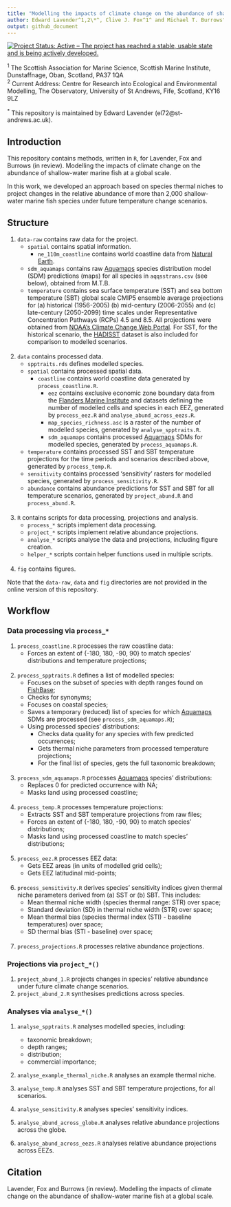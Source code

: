 ```yaml
---
title: "Modelling the impacts of climate change on the abundance of shallow-water marine fish at a global scale"
author: Edward Lavender^1,2\*^, Clive J. Fox^1^ and Michael T. Burrows^1^ 
output: github_document
---
```

<!-- README.md is generated from README.Rmd. Please edit that file -->

[![Project Status: Active – The project has reached a stable, usable
state and is being actively
developed.](https://www.repostatus.org/badges/latest/active.svg)](https://www.repostatus.org/#active)

^1^ The Scottish Association for Marine Science, Scottish Marine Institute, Dunstaffnage, Oban, Scotland, PA37 1QA  
^2^ Current Address: Centre for Research into Ecological and Environmental Modelling, The Observatory, University of St Andrews, Fife, Scotland, KY16 9LZ

^\*^ This repository is maintained by Edward Lavender (el72@st-andrews.ac.uk).

## Introduction 

This repository contains methods, written in `R`, for Lavender, Fox and Burrows (in review). Modelling the impacts of climate change on the abundance of shallow-water marine fish at a global scale. 

In this work, we developed an approach based on species thermal niches to project changes in the relative abundance of more than 2,000 shallow-water marine fish species under future temperature change scenarios.

## Structure 

1. `data-raw` contains raw data for the project.
    * `spatial` contains spatial information.
        * `ne_110m_coastline` contains world coastline data from [Natural Earth](https://www.naturalearthdata.com/downloads/110m-physical-vectors/). 
    * `sdm_aquamaps` contains raw [Aquamaps](https://www.aquamaps.org) species distribution model (SDM) predictions (maps) for all species in `aqqsstrans.csv` (see below), obtained from M.T.B. 
    * `temperature` contains sea surface temperature (SST) and sea bottom temperature (SBT) global scale CMIP5 ensemble average projections for (a) historical (1956-2005) (b) mid-century (2006-2055) and (c) late-century (2050-2099) time scales under Representative Concentration Pathways (RCPs) 4.5 and 8.5. All projections were obtained from [NOAA's Climate Change Web Portal](https://psl.noaa.gov/ipcc/ocn/). For SST, for the historical scenario, the [HADISST](https://www.metoffice.gov.uk/hadobs/hadisst/) dataset is also included for comparison to modelled scenarios.  
    <br />

2. `data` contains processed data. 
    * `spptraits.rds` defines modelled species. 
    * `spatial` contains processed spatial data. 
      * `coastline` contains world coastline data generated by `process_coastline.R`. 
        * `eez` contains exclusive economic zone boundary data from the [Flanders Marine Institute](https://www.marineregions.org/eez.php) and datasets defining the number of modelled cells and species in each EEZ, generated by `process_eez.R` and `analyse_abund_across_eezs.R`. 
        * `map_species_richness.asc` is a raster of the number of modelled species, generated by `analyse_spptraits.R`. 
        * `sdm_aquamaps` contains processed [Aquamaps](https://www.aquamaps.org) SDMs for modelled species, generated by `process_aquamaps.R`. 
    * `temperature` contains processed SST and SBT temperature projections for the time periods and scenarios described above, generated by `process_temp.R`. 
    * `sensitivity` contains processed 'sensitivity' rasters for modelled species, generated by `process_sensitivity.R`.
    * `abundance` contains abundance predictions for SST and SBT for all temperature scenarios, generated by `project_abund.R` and `process_abund.R`.  
    <br />
    
3. `R` contains scripts for data processing, projections and analysis.
    * `process_*` scripts implement data processing.
    * `project_*` scripts implement relative abundance projections. 
    * `analyse_*` scripts analyse the data and projections, including figure creation.  
    * `helper_*` scripts contain helper functions used in multiple scripts.  
    <br />
  
4. `fig` contains figures. 

Note that the `data-raw`, `data` and `fig` directories are not provided in the online version of this repository.  

## Workflow 

### Data processing via `process_*` 

1. `process_coastline.R` processes the raw coastline data: 
    * Forces an extent of {-180, 180, -90, 90} to match species' distributions and temperature projections;  
    <br />
    
2. `process_spptraits.R` defines a list of modelled species:
    * Focuses on the subset of species with depth ranges found on [FishBase](http://www.fishbase.org/search.php);
    * Checks for synonyms;
    * Focuses on coastal species;
    * Saves a temporary (reduced) list of species for which [Aquamaps](https://www.aquamaps.org) SDMs are processed (see `process_sdm_aquamaps.R`);
    * Using processed species' distributions:
        * Checks data quality for any species with few predicted occurrences;
        * Gets thermal niche parameters from processed temperature projections;
        * For the final list of species, gets the full taxonomic breakdown;  
    <br />
    
3. `process_sdm_aquamaps.R` processes [Aquamaps](https://www.aquamaps.org) species' distributions:
    * Replaces 0 for predicted occurrence with NA;
    * Masks land using processed coastline;  
    <br />
    
4. `process_temp.R` processes temperature projections:
    * Extracts SST and SBT temperature projections from raw files; 
    * Forces an extent of {-180, 180, -90, 90} to match species' distributions;
    * Masks land using processed coastline to match species' distributions;  
    <br />
    
5. `process_eez.R` processes EEZ data:
    * Gets EEZ areas (in units of modelled grid cells); 
    * Gets EEZ latitudinal mid-points;  
    <br />
    
6. `process_sensitivity.R` derives species' sensitivity indices given thermal niche parameters derived from (a) SST or (b) SBT. This includes: 
    * Mean thermal niche width (species thermal range: STR) over space;
    * Standard deviation (SD) in thermal niche width (STR) over space;
    * Mean thermal bias (species thermal index (STI) - baseline temperatures) over space;
    * SD thermal bias (STI - baseline) over space;  
    <br />
        
7. `process_projections.R` processes relative abundance projections. 

### Projections via `project_*()`

1. `project_abund_1.R` projects changes in species' relative abundance under future climate change scenarios. 
2. `project_abund_2.R` synthesises predictions across species. 

### Analyses via `analyse_*()` 

1. `analyse_spptraits.R` analyses modelled species, including:
    * taxonomic breakdown;
    * depth ranges;
    * distribution; 
    * commercial importance;

2. `analyse_example_thermal_niche.R` analyses an example thermal niche. 
    
3. `analyse_temp.R` analyses SST and SBT temperature projections, for all scenarios. 

4. `analyse_sensitivity.R` analyses species' sensitivity indices. 

5. `analyse_abund_across_globe.R` analyses relative abundance projections across the globe. 

6. `analyse_abund_across_eezs.R` analyses relative abundance projections across EEZs. 

## Citation

Lavender, Fox and Burrows (in review). Modelling the impacts of climate change on the abundance of shallow-water marine fish at a global scale. 